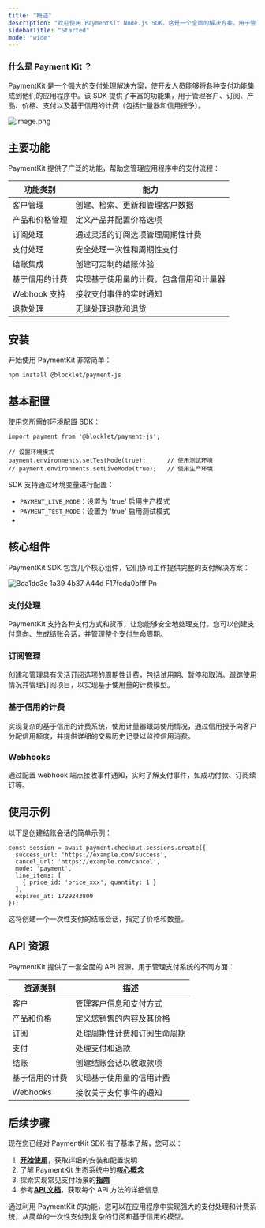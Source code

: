```yaml
---
title: "概述"
description: "欢迎使用 PaymentKit Node.js SDK，这是一个全面的解决方案，用于管理支付资源和在应用程序中实现基于信用的计费。本文档将指导您了解 PaymentKit SDK 的功能、特性和实现。"
sidebarTitle: "Started"
mode: "wide"
---
```


### 什么是 Payment Kit ？

PaymentKit 是一个强大的支付处理解决方案，使开发人员能够将各种支付功能集成到他们的应用程序中。该 SDK 提供了丰富的功能集，用于管理客户、订阅、产品、价格、支付以及基于信用的计费（包括计量器和信用授予）。

![image.png](/images/image.png)

## 主要功能

PaymentKit 提供了广泛的功能，帮助您管理应用程序中的支付流程：

| 功能类别       | 能力                  |
| ---------- | ------------------- |
| 客户管理       | 创建、检索、更新和管理客户数据     |
| 产品和价格管理    | 定义产品并配置价格选项         |
| 订阅处理       | 通过灵活的订阅选项管理周期性计费    |
| 支付处理       | 安全处理一次性和周期性支付       |
| 结账集成       | 创建可定制的结账体验          |
| 基于信用的计费    | 实现基于使用量的计费，包含信用和计量器 |
| Webhook 支持 | 接收支付事件的实时通知         |
| 退款处理       | 无缝处理退款和退货           |

## 安装

开始使用 PaymentKit 非常简单：

```
npm install @blocklet/payment-js
```

## 基本配置

使用您所需的环境配置 SDK：

```
import payment from '@blocklet/payment-js';

// 设置环境模式
payment.environments.setTestMode(true);      // 使用测试环境
// payment.environments.setLiveMode(true);   // 使用生产环境
```

SDK 支持通过环境变量进行配置：

- `PAYMENT_LIVE_MODE`：设置为 'true' 启用生产模式
- `PAYMENT_TEST_MODE`：设置为 'true' 启用测试模式
- 

## 核心组件

PaymentKit SDK 包含几个核心组件，它们协同工作提供完整的支付解决方案：

![Bda1dc3e 1a39 4b37 A44d F17fcda0bfff Pn](/images/bda1dc3e-1a39-4b37-a44d-f17fcda0bfff.png)

### **支付处理**

PaymentKit 支持各种支付方式和货币，让您能够安全地处理支付。您可以创建支付意向、生成结账会话，并管理整个支付生命周期。

### **订阅管理**

创建和管理具有灵活订阅选项的周期性计费，包括试用期、暂停和取消。跟踪使用情况并管理订阅项目，以实现基于使用量的计费模型。

### **基于信用的计费**

实现复杂的基于信用的计费系统，使用计量器跟踪使用情况，通过信用授予向客户分配信用额度，并提供详细的交易历史记录以监控信用消费。

### **Webhooks**

通过配置 webhook 端点接收事件通知，实时了解支付事件，如成功付款、订阅续订等。

## **使用示例**

以下是创建结账会话的简单示例：

```
const session = await payment.checkout.sessions.create({
  success_url: 'https://example.com/success',
  cancel_url: 'https://example.com/cancel',
  mode: 'payment',
  line_items: [
    { price_id: 'price_xxx', quantity: 1 }
  ],
  expires_at: 1729243800
});
```

这将创建一个一次性支付的结账会话，指定了价格和数量。

## **API 资源**

PaymentKit 提供了一套全面的 API 资源，用于管理支付系统的不同方面：

| 资源类别     | 描述             |
| -------- | -------------- |
| 客户       | 管理客户信息和支付方式    |
| 产品和价格    | 定义您销售的内容及其价格   |
| 订阅       | 处理周期性计费和订阅生命周期 |
| 支付       | 处理支付和退款        |
| 结账       | 创建结账会话以收取款项    |
| 基于信用的计费  | 实现基于使用量的信用计费   |
| Webhooks | 接收关于支付事件的通知    |

## **后续步骤**

现在您已经对 PaymentKit SDK 有了基本了解，您可以：

1. [**开始使用**](https://www.staging.arcblock.io/content/docs/payment-kit-ai-version/zh/payment-kit-ai-version-getting-started-md)，获取详细的安装和配置说明
2. 了解 PaymentKit 生态系统中的[**核心概念**](https://www.staging.arcblock.io/content/docs/payment-kit-ai-version/zh/payment-kit-ai-version-core-concepts-md)
3. 探索实现常见支付场景的[**指南**](https://www.staging.arcblock.io/content/docs/payment-kit-ai-version/zh/payment-kit-ai-version-guides-md)
4. 参考[**API 文档**](https://www.staging.arcblock.io/content/docs/payment-kit-ai-version/zh/payment-kit-ai-version-api-reference-md)，获取每个 API 方法的详细信息

通过利用 PaymentKit 的功能，您可以在应用程序中实现强大的支付处理和计费系统，从简单的一次性支付到复杂的订阅和基于<Tooltip tip="">信用</Tooltip>的模型。